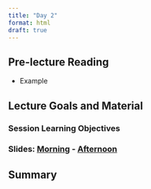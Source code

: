 ```yaml
---
title: "Day 2"
format: html
draft: true
---
```


## Pre-lecture Reading

- Example

## Lecture Goals and Material

::: callout-note
### Session Learning Objectives
:::

### Slides: [Morning](){target="_blank"} - [Afternoon](){target="_blank"}

## Summary 